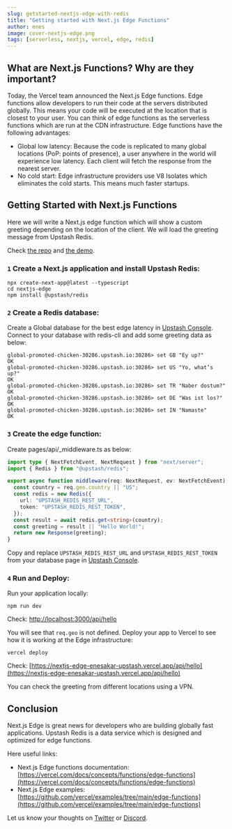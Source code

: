 ```yaml
---
slug: getstarted-nextjs-edge-with-redis
title: "Getting started with Next.js Edge Functions"
author: enes
image: cover-nextjs-edge.png
tags: [serverless, nextjs, vercel, edge, redis]
---
```


## What are Next.js Functions? Why are they important?

Today, the Vercel team announced the Next.js Edge functions. Edge functions allow developers to run their code at the servers distributed globally. This means your code will be executed at the location that is closest to your user. You can think of edge functions as the serverless functions which are run at the CDN infrastructure. Edge functions have the following advantages:

- Global low latency: Because the code is replicated to many global locations (PoP: points of presence), a user anywhere in the world will experience low latency. Each client will fetch the response from the nearest server.
- No cold start: Edge infrastructure providers use V8 Isolates which eliminates the cold starts. This means much faster startups.

## Getting Started with Next.js Functions

Here we will write a Next.js edge function which will show a custom greeting depending on the location of the client. We will load the greeting message from Upstash Redis.

Check [the repo](https://github.com/upstash/examples/tree/master/nextjs-edge) and [the demo](https://nextjs-edge-enesakar-upstash.vercel.app/api/hello).

### `1` Create a Next.js application and install Upstash Redis:

```shell
npx create-next-app@latest --typescript
cd nextjs-edge
npm install @upstash/redis
```

### `2` Create a Redis database:

Create a Global database for the best edge latency in [Upstash Console](https://console.upstash.com/). Connect to your database with redis-cli and add some greeting data as below:

```shell
global-promoted-chicken-30286.upstash.io:30286> set GB "Ey up?"
OK
global-promoted-chicken-30286.upstash.io:30286> set US "Yo, what’s up?"
OK
global-promoted-chicken-30286.upstash.io:30286> set TR "Naber dostum?"
OK
global-promoted-chicken-30286.upstash.io:30286> set DE "Was ist los?"
OK
global-promoted-chicken-30286.upstash.io:30286> set IN "Namaste"
OK
```

### `3` Create the edge function:

Create pages/api/\_middleware.ts as below:

```typescript
import type { NextFetchEvent, NextRequest } from "next/server";
import { Redis } from "@upstash/redis";

export async function middleware(req: NextRequest, ev: NextFetchEvent) {
  const country = req.geo.country || "US";
  const redis = new Redis({
    url: "UPSTASH_REDIS_REST_URL",
    token: "UPSTASH_REDIS_REST_TOKEN",
  });
  const result = await redis.get<string>(country);
  const greeting = result || "Hello World!";
  return new Response(greeting);
}
```

Copy and replace `UPSTASH_REDIS_REST_URL` and `UPSTASH_REDIS_REST_TOKEN` from your database page in [Upstash Console](https://console.upstash.com/).

### `4` Run and Deploy:

Run your application locally:

`npm run dev`

Check: [http://localhost:3000/api/hello](http://localhost:3000/api/hello)

You will see that `req.geo` is not defined. Deploy your app to Vercel to see how it is working at the Edge infrastructure:

`vercel deploy`

Check: [https://nextjs-edge-enesakar-upstash.vercel.app/api/hello](https://nextjs-edge-enesakar-upstash.vercel.app/api/hello)

You can check the greeting from different locations using a VPN.

## Conclusion

Next.js Edge is great news for developers who are building globally fast applications. Upstash Redis is a data service which is designed and optimized for edge functions.

Here useful links:

- Next.js Edge functions documentation: [https://vercel.com/docs/concepts/functions/edge-functions](https://vercel.com/docs/concepts/functions/edge-functions)
- Next.js Edge examples: [https://github.com/vercel/examples/tree/main/edge-functions](https://github.com/vercel/examples/tree/main/edge-functions)

Let us know your thoughts on [Twitter](https://twitter.com/upstash) or [Discord](https://discord.gg/w9SenAtbme).
